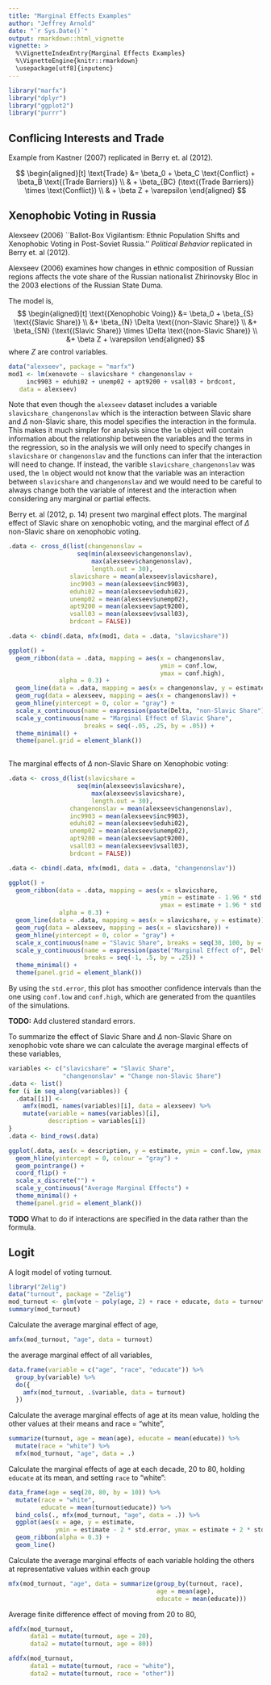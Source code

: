 ```yaml
---
title: "Marginal Effects Examples"
author: "Jeffrey Arnold"
date: "`r Sys.Date()`"
output: rmarkdown::html_vignette
vignette: >
  %\VignetteIndexEntry{Marginal Effects Examples}
  %\VignetteEngine{knitr::rmarkdown}
  \usepackage[utf8]{inputenc}
---
```


```r
library("marfx")
library("dplyr")
library("ggplot2")
library("purrr")
```

## Conflicing Interests and Trade

Example from Kastner (2007) replicated in Berry et. al (2012).

$$
\begin{aligned}[t]
\text{Trade} &= \beta_0 + \beta_C \text{Conflict} + \beta_B \text{(Trade Barriers)}  \\
& + \beta_{BC} (\text{(Trade Barriers)} \times \text{Conflict}) \\
& + \beta Z + \varepsilon 
\end{aligned}
$$



## Xenophobic Voting in Russia

Alexseev (2006) ``Ballot-Box Vigilantism: Ethnic
Population Shifts and Xenophobic Voting in Post-Soviet
Russia.'' *Political Behavior* replicated in Berry et. al (2012).

Alexseev (2006) examines how changes in ethnic composition of Russian regions affects the vote share of the Russian nationalist Zhirinovsky Bloc in the 2003 elections of the Russian State Duma.

The model is,
$$
\begin{aligned}[t]
\text{(Xenophobic Voing)} &= \beta_0 + \beta_{S} \text{(Slavic Share)} \\
&+ \beta_{N} \Delta \text{(non-Slavic Share)} \\
&+ \beta_{SN} (\text{(Slavic Share)} \times \Delta \text{(non-Slavic Share)} \\
&+ \beta Z + \varepsilon
\end{aligned}
$$
where $Z$ are control variables.
```r
data("alexseev", package = "marfx")
mod1 <- lm(xenovote ~ slavicshare * changenonslav +
     inc9903 + eduhi02 + unemp02 + apt9200 + vsall03 + brdcont, 
   data = alexseev)
```
Note that even though the `alexseev` dataset includes a variable
`slavicshare_changenonslav` which is the interaction between Slavic share and $\Delta$ non-Slavic share, this model specifies the interaction in the formula. This makes it much simpler for analysis since the `lm` object will contain information about the relationship between the variables and the terms in the regression, so in the analysis we will only need to specify changes in `slavicshare` or `changenonslav` and the functions can infer that the interaction will need to change.  If instead, the varible `slavicshare_changenonslav` was used, the `lm` object would not know that the variable was an interaction between `slavicshare` and `changenonslav` and we would need to be careful to always change both the variable of interest and the interaction when considering any marginal or partial effects.

Berry et. al (2012, p. 14) present two marginal effect plots.
The marginal effect of Slavic share on xenophobic voting, and the marginal effect of $\Delta$ non-Slavic share on xenophobic voting.
```r
.data <- cross_d(list(changenonslav =
                   seq(min(alexseev$changenonslav),
                       max(alexseev$changenonslav),
                       length.out = 30),
                 slavicshare = mean(alexseev$slavicshare),
                 inc9903 = mean(alexseev$inc9903),
                 eduhi02 = mean(alexseev$eduhi02),
                 unemp02 = mean(alexseev$unemp02),
                 apt9200 = mean(alexseev$apt9200),
                 vsall03 = mean(alexseev$vsall03),
                 brdcont = FALSE))

.data <- cbind(.data, mfx(mod1, data = .data, "slavicshare"))

ggplot() +
  geom_ribbon(data = .data, mapping = aes(x = changenonslav, 
                                          ymin = conf.low, 
                                          ymax = conf.high),
              alpha = 0.3) +
  geom_line(data = .data, mapping = aes(x = changenonslav, y = estimate)) +
  geom_rug(data = alexseev, mapping = aes(x = changenonslav)) +
  geom_hline(yintercept = 0, color = "gray") + 
  scale_x_continuous(name = expression(paste(Delta, "non-Slavic Share")), breaks = seq(-2, 12, by = 2)) +
  scale_y_continuous(name = "Marginal Effect of Slavic Share",
                     breaks = seq(-.05, .25, by = .05)) +
  theme_minimal() +
  theme(panel.grid = element_blank())
     
```
The marginal effects of $\Delta$ non-Slavic Share on Xenophobic voting:
```r
.data <- cross_d(list(slavicshare =
                   seq(min(alexseev$slavicshare),
                       max(alexseev$slavicshare),
                       length.out = 30),
                 changenonslav = mean(alexseev$changenonslav),
                 inc9903 = mean(alexseev$inc9903),
                 eduhi02 = mean(alexseev$eduhi02),
                 unemp02 = mean(alexseev$unemp02),
                 apt9200 = mean(alexseev$apt9200),
                 vsall03 = mean(alexseev$vsall03),
                 brdcont = FALSE))

.data <- cbind(.data, mfx(mod1, data = .data, "changenonslav"))

ggplot() +
  geom_ribbon(data = .data, mapping = aes(x = slavicshare,
                                          ymin = estimate - 1.96 * std.error, 
                                          ymax = estimate + 1.96 * std.error),
              alpha = 0.3) +
  geom_line(data = .data, mapping = aes(x = slavicshare, y = estimate)) +
  geom_rug(data = alexseev, mapping = aes(x = slavicshare)) +
  geom_hline(yintercept = 0, color = "gray") + 
  scale_x_continuous(name = "Slavic Share", breaks = seq(30, 100, by = 10)) +
  scale_y_continuous(name = expression(paste("Marginal Effect of", Delta, "non-Slavic Share")),
                     breaks = seq(-1, .5, by = .25)) +
  theme_minimal() +
  theme(panel.grid = element_blank())
```
By using the `std.error`, this plot has smoother confidence intervals than the one using `conf.low` and `conf.high`, which are generated from the quantiles of the simulations.


**TODO:** Add clustered standard errors.

To summarize the effect of Slavic Share and $\Delta$ non-Slavic Share on xenophobic vote share we can calculate the average marginal effects of these variables,
```r
variables <- c("slavicshare" = "Slavic Share",
               "changenonslav" = "Change non-Slavic Share")
.data <- list()
for (i in seq_along(variables)) {
  .data[[i]] <-
    amfx(mod1, names(variables)[i], data = alexseev) %>%
    mutate(variable = names(variables)[i],
           description = variables[i])
}
.data <- bind_rows(.data)

ggplot(.data, aes(x = description, y = estimate, ymin = conf.low, ymax = conf.high)) +
  geom_hline(yintercept = 0, colour = "gray") +
  geom_pointrange() +
  coord_flip() +
  scale_x_discrete("") +
  scale_y_continuous("Average Marginal Effects") +
  theme_minimal() +
  theme(panel.grid = element_blank())
```

**TODO** What to do if interactions are specified in the 
data rather than the formula.

## Logit

A logit model of voting turnout.

```r
library("Zelig")
data("turnout", package = "Zelig")
mod_turnout <- glm(vote ~ poly(age, 2) + race + educate, data = turnout, family = binomial)
summary(mod_turnout)
```

Calculate the average marginal effect of age,
```r
amfx(mod_turnout, "age", data = turnout)
```
the average marginal effect of all variables,
```r
data.frame(variable = c("age", "race", "educate")) %>%
  group_by(variable) %>%
  do({
    amfx(mod_turnout, .$variable, data = turnout)
  })

```

Calculate the average marginal effects of age at its mean value, holding the other
values at their means and race = "white",
```r
summarize(turnout, age = mean(age), educate = mean(educate)) %>%
  mutate(race = "white") %>%
  mfx(mod_turnout, "age", data = .)
```
Calculate the marginal effects of age at each decade, 20 to 80, holding `educate` at its mean,
and setting `race` to "white":
```r
data_frame(age = seq(20, 80, by = 10)) %>%
  mutate(race = "white",
         educate = mean(turnout$educate)) %>%
  bind_cols(., mfx(mod_turnout, "age", data = .)) %>%
  ggplot(aes(x = age, y = estimate,
             ymin = estimate - 2 * std.error, ymax = estimate + 2 * std.error)) +
  geom_ribbon(alpha = 0.3) +
  geom_line()
```


Calculate the average marginal effects of each variable holding the others at
representative values within each group
```r
mfx(mod_turnout, "age", data = summarize(group_by(turnout, race),
                                         age = mean(age),
                                         educate = mean(educate)))
```


Average finite difference effect of moving from 20 to 80,
```r
afdfx(mod_turnout,
      data1 = mutate(turnout, age = 20),
      data2 = mutate(turnout, age = 80))
```

```r
afdfx(mod_turnout,
      data1 = mutate(turnout, race = "white"),
      data2 = mutate(turnout, race = "other"))
```


